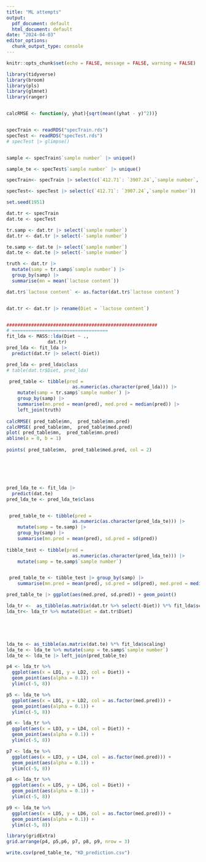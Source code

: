 ```yaml
---
title: "ML attempts"
output:
  pdf_document: default
  html_document: default
date: "2024-04-03"
editor_options: 
  chunk_output_type: console
---
```


```r
knitr::opts_chunk$set(echo = FALSE, message = FALSE, warning = FALSE)
```


```r

library(tidyverse)
library(broom)
library(pls)
library(glmnet)
library(ranger)


calcRMSE <- function(y, yhat){sqrt(mean((yhat - y)^2))}


specTrain <- readRDS("specTrain.rds")
specTest <- readRDS("specTest.rds")
# specTest |> glimpse()


sample <- specTrain$`sample number` |> unique()

sample_te <- specTest$`sample number` |> unique()

specTrain<- specTrain |> select(c(`412.71`: `3907.24`,`sample number`, `lactose content` )) 

specTest<- specTest |> select(c(`412.71`: `3907.24`,`sample number`))

set.seed(1951)

```





```r

dat.tr <- specTrain 
dat.te <- specTest

tr.samp <- dat.tr |> select(`sample number`)
dat.tr <- dat.tr |> select(-`sample number`)

te.samp <- dat.te |> select(`sample number`)
dat.te <- dat.te |> select(-`sample number`)

truth <- dat.tr |> 
  mutate(samp = tr.samp$`sample number`) |> 
  group_by(samp) |> 
  summarise(mn = mean(`lactose content`))

dat.tr$`lactose content` <- as.factor(dat.tr$`lactose content`)


dat.tr <- dat.tr |> rename(Diet = `lactose content`)


#######################################################
# ===================================
fit_lda <- MASS::lda(Diet ~ ., 
               dat.tr)
pred_lda <- fit_lda |> 
  predict(dat.tr |> select(-Diet))

pred_lda <- pred_lda$class
# table(dat.tr$Diet, pred_lda)

 pred_table <- tibble(pred =
                        as.numeric(as.character(pred_lda))) |> 
    mutate(samp = tr.samp$`sample number`) |> 
    group_by(samp) |> 
    summarise(mn.pred = mean(pred), med.pred = median(pred)) |> 
    left_join(truth)
   
calcRMSE( pred_table$mn,  pred_table$mn.pred)
calcRMSE( pred_table$mn,  pred_table$med.pred)
plot( pred_table$mn,  pred_table$mn.pred)
abline(a = 0, b = 1)
   
points( pred_table$mn,  pred_table$med.pred, col = 2)






pred_lda_te <- fit_lda |> 
  predict(dat.te)
pred_lda_te <- pred_lda_te$class


 pred_table_te <- tibble(pred =
                        as.numeric(as.character(pred_lda_te))) |> 
    mutate(samp = te.samp) |> 
    group_by(samp) |> 
    summarise(mn.pred = mean(pred), sd.pred = sd(pred)) 
 
tibble_test <- tibble(pred =
                        as.numeric(as.character(pred_lda_te))) |> 
    mutate(samp = te.samp$`sample number`)


 pred_table_te <- tibble_test |> group_by(samp) |> 
    summarise(mn.pred = mean(pred), sd.pred = sd(pred), med.pred = median(pred)) 

pred_table_te |> ggplot(aes(med.pred, sd.pred)) + geom_point()


```

```r


lda_tr <-  as_tibble(as.matrix(dat.tr %>% select(-Diet)) %*% fit_lda$scaling)
lda_tr<- lda_tr %>% mutate(Diet = dat.tr$Diet)





lda_te <- as_tibble(as.matrix(dat.te) %*% fit_lda$scaling)
lda_te <- lda_te %>% mutate(samp = te.samp$`sample number`)
lda_te <- lda_te |> left_join(pred_table_te)

p4 <- lda_tr %>% 
  ggplot(aes(x = LD1, y = LD2, col = Diet)) + 
  geom_point(aes(alpha = 0.1)) +
  ylim(c(-5, 8))

p5 <- lda_te %>% 
  ggplot(aes(x = LD1, y = LD2, col = as.factor(med.pred))) + 
  geom_point(aes(alpha = 0.1)) +
  ylim(c(-5, 8))

p6 <- lda_tr %>% 
  ggplot(aes(x = LD3, y = LD4, col = Diet)) + 
  geom_point(aes(alpha = 0.1)) +
  ylim(c(-5, 8))

p7 <- lda_te %>% 
  ggplot(aes(x = LD3, y = LD4, col = as.factor(med.pred))) + 
  geom_point(aes(alpha = 0.1)) +
  ylim(c(-5, 8))

p8 <- lda_tr %>% 
  ggplot(aes(x = LD5, y = LD6, col = Diet)) + 
  geom_point(aes(alpha = 0.1)) +
  ylim(c(-5, 8))

p9 <- lda_te %>% 
  ggplot(aes(x = LD5, y = LD6, col = as.factor(med.pred))) + 
  geom_point(aes(alpha = 0.1)) +
  ylim(c(-5, 8))

library(gridExtra)
grid.arrange(p4, p5,p6, p7, p8, p9, nrow = 3)
```

```r

write.csv(pred_table_te, "KD_prediction.csv")

```



